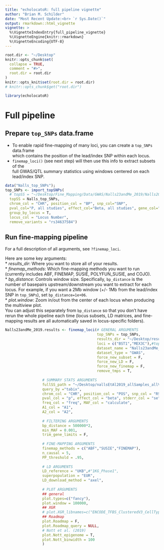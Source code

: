 ```yaml
---
title: "echolocatoR: full pipeline vignette"
author: "Brian M. Schilder"
date: "Most Recent Update:<br> `r Sys.Date()`"
output: rmarkdown::html_vignette
vignette: >
  %\VignetteIndexEntry{full_pipeline_vignette}
  %\VignetteEngine{knitr::rmarkdown}
  %\VignetteEncoding{UTF-8}
---
```


```r
root.dir <- "~/Desktop"
knitr::opts_chunk$set(
  collapse = TRUE,
  comment = "#>",
  root.dir = root.dir
)  
knitr::opts_knit$set(root.dir = root.dir)
# knitr::opts_chunk$get("root.dir")
```

```r
library(echolocatoR) 
```

# Full pipeline

## Prepare `top_SNPs` data.frame

* To enable rapid fine-mapping of many loci, you can create a `top_SNPs` data.frame  
which contains the position of the lead/index SNP within each locus.
* `finemap_loci()` (see next step) will then use this info to extract subsets of the   
full GWAS/QTL summary statistics using windows centered on each lead/index SNP.

```r
data("Nalls_top_SNPs");
top_SNPs <- import_topSNPs(
  # topSS = "~/Desktop/Fine_Mapping/Data/GWAS/Nalls23andMe_2019/Nalls2019_TableS2.xlsx",
  topSS = Nalls_top_SNPs,
  chrom_col = "CHR", position_col = "BP", snp_col="SNP",
  pval_col="P, all studies", effect_col="Beta, all studies", gene_col="Nearest Gene",
  group_by_locus = T,
  locus_col = "Locus Number",
  remove_variants = "rs34637584") 
```
 

## Run fine-mapping pipeline

For a full description of all arguments, see `?finemap_loci`.  

Here are some key arguments:  
* *results_dir*: Where you want to store all of your results.  
* *finemap_methods*: Which fine-mapping methods you want to run (currently includes ABF, FINEMAP, SUSIE, POLYFUN_SUSIE, and COJO).  
* *bp_distance*: Controls window size. Specifically, `bp_distance` is the number of basepairs upstream/downstream you want to extract for each locus. For example, if you want a 2Mb window (+/- 1Mb from the lead/index SNP in `top_SNPs`), set `bp_distance=1e+06`.  
* *plot.window*: Zoom in/out from the center of each locus when producing the multiview plot.  
You can adjust this separately from `bp_distance` so that you don't have rerun the whole pipeline each time (locus subsets, LD matrices, and fine-mapping results are all automatically saved in locus-specific folders).  
```r
Nalls23andMe_2019.results <- finemap_loci(# GENERAL ARGUMENTS 
                                          top_SNPs = top_SNPs, 
                                          results_dir = "~/Desktop/results",
                                          loci = c("BST1","MEX3C"),#top_SNPs$Gene, 
                                          dataset_name = "Nalls23andMe_2019",
                                          dataset_type = "GWAS",  
                                          force_new_subset = F,
                                          force_new_LD = F,
                                          force_new_finemap = F,
                                          remove_tmps = T,
                                          
                 # SUMMARY STATS ARGUMENTS
                 fullSS_path = "~/Desktop/nallsEtAl2019_allSamples_allVariants.mod.txt.gz",
                 query_by ="tabix",
                 chrom_col = "CHR", position_col = "POS", snp_col = "RSID",
                 pval_col = "p", effect_col = "beta", stderr_col = "se",
                 freq_col = "freq", MAF_col = "calculate",
                 A1_col = "A1",
                 A2_col = "A2",
                 
                 # FILTERING ARGUMENTS
                 bp_distance = 500000*2,
                 min_MAF = 0.001, 
                 trim_gene_limits = F,
                 
                 # FINE-MAPPING ARGUMENTS
                 finemap_methods = c("ABF","SUSIE","FINEMAP"),
                 n_causal = 5,
                 PP_threshold = .95,
                 
                 # LD ARGUMENTS 
                 LD_reference = "UKB",#"1KG_Phase1",
                 superpopulation = "EUR",
                 LD_download_method = "axel",
                 
                 # PLOT ARGUMENTS 
                 ## general   
                 plot.types=c("fancy"),
                 plot.window = 100000,
                 ## XGR
                 # plot.XGR_libnames=c("ENCODE_TFBS_ClusteredV3_CellTypes"), 
                 ## Roadmap
                 plot.Roadmap = F,
                 plot.Roadmap_query = NULL,
                 # Nott et al. (2019)
                 plot.Nott_epigenome = T, 
                 plot.Nott_binwidth = 100
                 )
```




